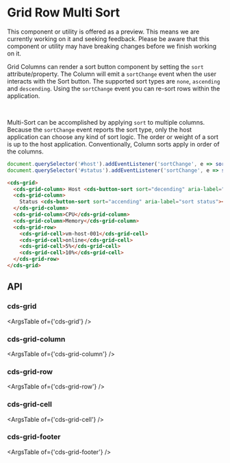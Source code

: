 
<Meta title="Internal API/Internal Preview/Row Multi Sort" />

# Grid Row Multi Sort

<cds-alert-group status="warning" cds-layout="m-b:lg">
  <cds-alert>
    This component or utility is offered as a preview. This means we are currently working on it and seeking feedback.
    Please be aware that this component or utility may have breaking changes before we finish working on it.
  </cds-alert>
</cds-alert-group>

Grid Columns can render a sort button component by setting the `sort` attribute/property.
The Column will emit a `sortChange` event when the user interacts with the Sort button.
The supported sort types are `none`, `ascending` and `descending`. Using the `sortChange`
event you can re-sort rows within the application.

<Story id="internal-stories-grid--row-multi-sort" />

<br />

Multi-Sort can be accomplished by applying `sort` to multiple columns. Because the `sortChange`
event reports the sort type, only the host application can choose any kind of sort logic. The
order or weight of a sort is up to the host application. Conventionally, Column sorts apply
in order of the columns.

```javascript
document.querySelector('#host').addEventListener('sortChange', e => sortByString(e.detail));
document.querySelector('#status').addEventListener('sortChange', e => sortByNumber(e.detail));
```

```html
<cds-grid>
  <cds-grid-column> Host <cds-button-sort sort="decending" aria-label="sort host"></cds-button-sort> </cds-grid-column>
  <cds-grid-column>
    Status <cds-button-sort sort="accending" aria-label="sort status"></cds-button-sort>
  </cds-grid-column>
  <cds-grid-column>CPU</cds-grid-column>
  <cds-grid-column>Memory</cds-grid-column>
  <cds-grid-row>
    <cds-grid-cell>vm-host-001</cds-grid-cell>
    <cds-grid-cell>online</cds-grid-cell>
    <cds-grid-cell>5%</cds-grid-cell>
    <cds-grid-cell>10%</cds-grid-cell>
  </cds-grid-row>
</cds-grid>
```

## API

### cds-grid

<ArgsTable of={'cds-grid'} />

### cds-grid-column

<ArgsTable of={'cds-grid-column'} />

### cds-grid-row

<ArgsTable of={'cds-grid-row'} />

### cds-grid-cell

<ArgsTable of={'cds-grid-cell'} />

### cds-grid-footer

<ArgsTable of={'cds-grid-footer'} />
